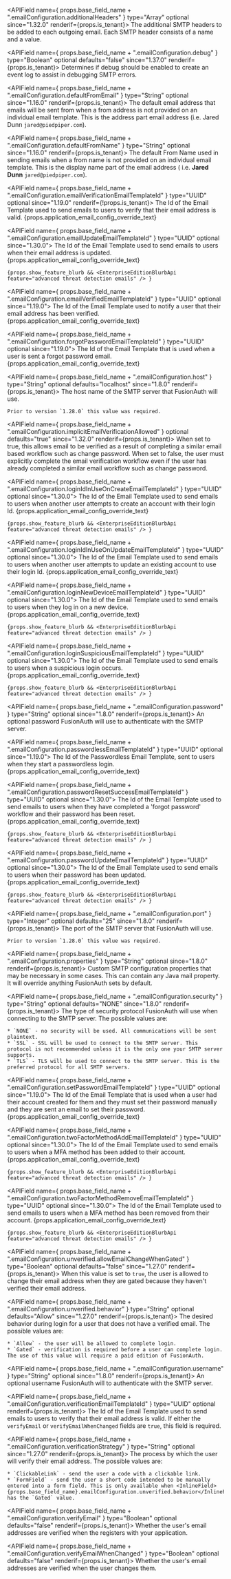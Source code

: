 
  <APIField name={ props.base_field_name + ".emailConfiguration.additionalHeaders" } type="Array<Object>" optional since="1.32.0" renderif={props.is_tenant}>
    The additional SMTP headers to be added to each outgoing email. Each SMTP header consists of a name and a value.
  </APIField>

  <APIField name={ props.base_field_name + ".emailConfiguration.debug" } type="Boolean" optional defaults="false" since="1.37.0" renderif={props.is_tenant}>
    Determines if debug should be enabled to create an event log to assist in debugging SMTP errors.
  </APIField>

  <APIField name={ props.base_field_name + ".emailConfiguration.defaultFromEmail" } type="String" optional since="1.16.0" renderif={props.is_tenant}>
    The default email address that emails will be sent from when a from address is not provided on an individual email template. This is the address part email address (i.e. Jared Dunn  `jared@piedpiper.com`).
  </APIField>

  <APIField name={ props.base_field_name + ".emailConfiguration.defaultFromName" } type="String" optional since="1.16.0" renderif={props.is_tenant}>
    The default From Name used in sending emails when a from name is not provided on an individual email template. This is the display name part of the email address ( i.e. **Jared Dunn**  `jared@piedpiper.com`).
  </APIField>

  <APIField name={ props.base_field_name + ".emailConfiguration.emailVerificationEmailTemplateId" } type="UUID" optional since="1.19.0" renderif={!props.is_tenant}>
    The Id of the Email Template used to send emails to users to verify that their email address is valid. {props.application_email_config_override_text}
  </APIField>

  <APIField name={ props.base_field_name + ".emailConfiguration.emailUpdateEmailTemplateId" } type="UUID" optional since="1.30.0">
    The Id of the Email Template used to send emails to users when their email address is updated. {props.application_email_config_override_text}
    
    {props.show_feature_blurb && <EnterpriseEditionBlurbApi feature="advanced threat detection emails" /> }
  </APIField>

  <APIField name={ props.base_field_name + ".emailConfiguration.emailVerifiedEmailTemplateId" } type="UUID" optional since="1.19.0">
    The Id of the Email Template used to notify a user that their email address has been verified. {props.application_email_config_override_text}
  </APIField>

  <APIField name={ props.base_field_name + ".emailConfiguration.forgotPasswordEmailTemplateId" } type="UUID" optional since="1.19.0">
    The Id of the Email Template that is used when a user is sent a forgot password email. {props.application_email_config_override_text}
  </APIField>

  <APIField name={ props.base_field_name + ".emailConfiguration.host" } type="String" optional defaults="localhost" since="1.8.0" renderif={props.is_tenant}>
    The host name of the SMTP server that FusionAuth will use.

    Prior to version `1.28.0` this value was required.
  </APIField>

  <APIField name={ props.base_field_name + ".emailConfiguration.implicitEmailVerificationAllowed" } optional defaults="true" since="1.32.0" renderif={props.is_tenant}>
    When set to true, this allows email to be verified as a result of completing a similar email based workflow such as change password. When set to false, the user must explicitly complete the email verification workflow even if the user has already completed a similar email workflow such as change password.
  </APIField>

  <APIField name={ props.base_field_name + ".emailConfiguration.loginIdInUseOnCreateEmailTemplateId" } type="UUID" optional since="1.30.0">
    The Id of the Email Template used to send emails to users when another user attempts to create an account with their login Id. {props.application_email_config_override_text}
    
    {props.show_feature_blurb && <EnterpriseEditionBlurbApi feature="advanced threat detection emails" /> }
  </APIField>

  <APIField name={ props.base_field_name + ".emailConfiguration.loginIdInUseOnUpdateEmailTemplateId" } type="UUID" optional since="1.30.0">
    The Id of the Email Template used to send emails to users when another user attempts to update an existing account to use their login Id. {props.application_email_config_override_text}
  </APIField>

  <APIField name={ props.base_field_name + ".emailConfiguration.loginNewDeviceEmailTemplateId" } type="UUID" optional since="1.30.0">
    The Id of the Email Template used to send emails to users when they log in on a new device. {props.application_email_config_override_text}
    
    {props.show_feature_blurb && <EnterpriseEditionBlurbApi feature="advanced threat detection emails" /> }
  </APIField>

  <APIField name={ props.base_field_name + ".emailConfiguration.loginSuspiciousEmailTemplateId" } type="UUID" optional since="1.30.0">
    The Id of the Email Template used to send emails to users when a suspicious login occurs. {props.application_email_config_override_text}
    
    {props.show_feature_blurb && <EnterpriseEditionBlurbApi feature="advanced threat detection emails" /> }
  </APIField>

  <APIField name={ props.base_field_name + ".emailConfiguration.password" } type="String" optional since="1.8.0" renderif={props.is_tenant}>
    An optional password FusionAuth will use to authenticate with the SMTP server.
  </APIField>

  <APIField name={ props.base_field_name + ".emailConfiguration.passwordlessEmailTemplateId" } type="UUID" optional since="1.19.0">
    The Id of the Passwordless Email Template, sent to users when they start a passwordless login. {props.application_email_config_override_text}
  </APIField>

  <APIField name={ props.base_field_name + ".emailConfiguration.passwordResetSuccessEmailTemplateId" } type="UUID" optional since="1.30.0">
    The Id of the Email Template used to send emails to users when they have completed a 'forgot password' workflow and their password has been reset. {props.application_email_config_override_text}
    
    {props.show_feature_blurb && <EnterpriseEditionBlurbApi feature="advanced threat detection emails" /> }
  </APIField>

  <APIField name={ props.base_field_name + ".emailConfiguration.passwordUpdateEmailTemplateId" } type="UUID" optional since="1.30.0">
    The Id of the Email Template used to send emails to users when their password has been updated. {props.application_email_config_override_text}
    
    {props.show_feature_blurb && <EnterpriseEditionBlurbApi feature="advanced threat detection emails" /> }
  </APIField>

  <APIField name={ props.base_field_name + ".emailConfiguration.port" } type="Integer" optional defaults="25" since="1.8.0" renderif={props.is_tenant}>
    The port of the SMTP server that FusionAuth will use.

    Prior to version `1.28.0` this value was required.
  </APIField>

  <APIField name={ props.base_field_name + ".emailConfiguration.properties" } type="String" optional since="1.8.0" renderif={props.is_tenant}>
    Custom SMTP configuration properties that may be necessary in some cases. This can contain any Java mail property. It will override anything FusionAuth sets by default.

   <DefaultSMTPConfigurationProperties />
  </APIField>

  <APIField name={ props.base_field_name + ".emailConfiguration.security" } type="String" optional defaults="NONE" since="1.8.0" renderif={props.is_tenant}>
    The type of security protocol FusionAuth will use when connecting to the SMTP server. The possible values are:

    * `NONE` - no security will be used. All communications will be sent plaintext.
    * `SSL` - SSL will be used to connect to the SMTP server. This protocol is not recommended unless it is the only one your SMTP server supports.
    * `TLS` - TLS will be used to connect to the SMTP server. This is the preferred protocol for all SMTP servers.
  </APIField>

  <APIField name={ props.base_field_name + ".emailConfiguration.setPasswordEmailTemplateId" } type="UUID" optional since="1.19.0">
    The Id of the Email Template that is used when a user had their account created for them and they must set their password manually and they are sent an email to set their password. {props.application_email_config_override_text}
  </APIField>

  <APIField name={ props.base_field_name + ".emailConfiguration.twoFactorMethodAddEmailTemplateId" } type="UUID" optional since="1.30.0">
    The Id of the Email Template used to send emails to users when a MFA method has been added to their account. {props.application_email_config_override_text}
    
    {props.show_feature_blurb && <EnterpriseEditionBlurbApi feature="advanced threat detection emails" /> }
  </APIField>

  <APIField name={ props.base_field_name + ".emailConfiguration.twoFactorMethodRemoveEmailTemplateId" } type="UUID" optional since="1.30.0">
    The Id of the Email Template used to send emails to users when a MFA method has been removed from their account. {props.application_email_config_override_text}
    
    {props.show_feature_blurb && <EnterpriseEditionBlurbApi feature="advanced threat detection emails" /> }
  </APIField>

  <APIField name={ props.base_field_name + ".emailConfiguration.unverified.allowEmailChangeWhenGated" } type="Boolean" optional defaults="false" since="1.27.0" renderif={props.is_tenant}>
    When this value is set to `true`, the user is allowed to change their email address when they are gated because they haven't verified their email address.
  </APIField>

  <APIField name={ props.base_field_name + ".emailConfiguration.unverified.behavior" } type="String" optional defaults="Allow" since="1.27.0" renderif={props.is_tenant}>
    The desired behavior during login for a user that does not have a verified email. The possible values are:

    * `Allow` - the user will be allowed to complete login.
    * `Gated` - verification is required before a user can complete login. The use of this value will require a paid edition of FusionAuth.
  </APIField>

  <APIField name={ props.base_field_name + ".emailConfiguration.username" } type="String" optional since="1.8.0" renderif={props.is_tenant}>
    An optional username FusionAuth will to authenticate with the SMTP server.
  </APIField>

  <APIField name={ props.base_field_name + ".emailConfiguration.verificationEmailTemplateId" } type="UUID" optional renderif={props.is_tenant}>
    The Id of the Email Template used to send emails to users to verify that their email address is valid. If either the `verifyEmail` or `verifyEmailWhenChanged` fields are `true`, this field is required.
  </APIField>

  <APIField name={ props.base_field_name + ".emailConfiguration.verificationStrategy" } type="String" optional since="1.27.0" renderif={props.is_tenant}>
    The process by which the user will verify their email address. The possible values are:

    * `ClickableLink` - send the user a code with a clickable link.
    * `FormField` - send the user a short code intended to be manually entered into a form field. This is only available when <InlineField>{props.base_field_name}.emailConfiguration.unverified.behavior</InlineField> has the `Gated` value.
  </APIField>

  <APIField name={ props.base_field_name + ".emailConfiguration.verifyEmail" } type="Boolean" optional defaults="false" renderif={props.is_tenant}>
    Whether the user's email addresses are verified when the registers with your application.
  </APIField>

  <APIField name={ props.base_field_name + ".emailConfiguration.verifyEmailWhenChanged" } type="Boolean" optional defaults="false" renderif={props.is_tenant}>
    Whether the user's email addresses are verified when the user changes them.
  </APIField>
